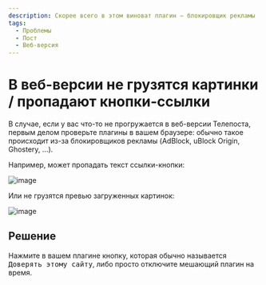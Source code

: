```yaml
---
description: Скорее всего в этом виноват плагин — блокировщик рекламы
tags:
  - Проблемы
  - Пост
  - Веб-версия
---
```


# В веб-версии не грузятся картинки / пропадают кнопки-ссылки

В случае, если у вас что-то не прогружается в веб-версии Телепоста, первым делом проверьте плагины в вашем браузере: обычно такое происходит из-за блокировщиков рекламы (AdBlock, uBlock Origin, Ghostery, ...).

Например, может пропадать текст ссылки-кнопки:

![image](https://user-images.githubusercontent.com/24430718/104624934-37c23880-56a5-11eb-9afd-ff75eb61fed3.png)

Или не грузятся превью загруженных картинок:

![image](https://user-images.githubusercontent.com/24430718/108559943-0e807200-730d-11eb-88f6-3a693dca70aa.png)

## Решение

<!-- markdownlint-disable-next-line MD033 -->
Нажмите в вашем плагине кнопку, которая обычно называется <kbd>Доверять этому сайту</kbd>, либо просто отключите мешающий плагин на время.
